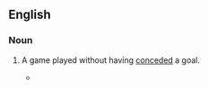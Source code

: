 ==English==

===Noun===
{{en-noun|sg=[[clean]] [[sheet]]}}

# {{soccer}} A game played without having [[conceded]] a goal.
#* {{quote-news
|year=2011
|date=February 6
|author=Alistair Magowan 
|title=West Ham   0 - 1   Birmingham
|work=BBC
|url=http://news.bbc.co.uk/sport2/hi/football/eng_prem/9385585.stm
|page=
|passage=Birmingham had their defence to thank for a '''clean sheet''', although they were lucky to escape when Manuel da Costa shot off-target and then headed wide.}}